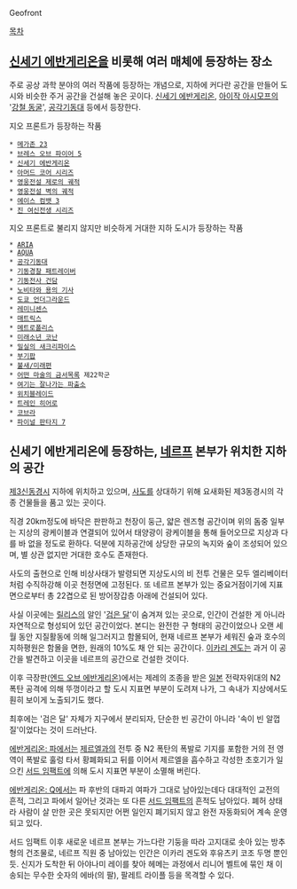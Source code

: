 Geofront

[[목차]]
== [[신세기 에반게리온]]을 비롯해 여러 매체에 등장하는 장소 ==
주로 공상 과학 분야의 여러 작품에 등장하는 개념으로, 지하에 커다란 공간을 만들어 도시와 비슷한 주거 공간을 건설해 놓은 곳이다. [[신세기 에반게리온]], [[아이작 아시모프]]의 '[[강철 동굴]]', [[공각기동대]] 등에서 등장한다.

지오 프론트가 등장하는 작품
 * [[메가존 23]]
 * [[브레스 오브 파이어 5]]
 * [[신세기 에반게리온]]
 * [[아머드 코어 시리즈]]
 * [[영웅전설 제로의 궤적]]
 * [[영웅전설 벽의 궤적]]
 * [[에이스 컴뱃 3]]
 * [[진 여신전생 시리즈]]

지오 프론트로 불리지 않지만 비슷하게 거대한 지하 도시가 등장하는 작품
 * [[ARIA]]
 * [[AQUA]]
 * [[공각기동대]]
 * [[기동경찰 패트레이버]]
 * [[기동전사 건담]]
 * [[노비타와 용의 기사]]
 * [[도쿄 언더그라운드]]
 * [[레미니센스]]
 * [[매트릭스]]
 * [[메트로폴리스]]
 * [[미래소년 코난]]
 * [[밀실의 새크리파이스]]
 * [[부기팝]]
 * [[불새/미래편]]
 * [[어떤 마술의 금서목록]] 제22학군
 * [[여기는 잘나가는 파출소]]
 * [[위치블레이드]]
 * [[트레인 히어로]]
 * [[코브라]]
 * [[파이널 판타지 7]]
== 신세기 에반게리온에 등장하는, [[네르프]] 본부가 위치한 지하의 공간 ==
[[제3신동경시]] 지하에 위치하고 있으며, [[사도(에반게리온)|사도]]를 상대하기 위해 요새화된 제3동경시의 각종 건물들을 품고 있는 곳이다.

직경 20km정도에 바닥은 판판하고 천장이 둥근, 얇은 렌즈형 공간이며 위의 돔중 일부는 지상의 광케이블과 연결되어 있어서 태양광이 광케이블을 통해 들어오므로 지상과 다를 바 없을 정도로 환하다. 덕분에 지하공간에 상당한 규모의 녹지와 숲이 조성되어 있으며, 별 상관 없지만 거대한 호수도 존재한다.

사도의 출현으로 인해 비상사태가 발령되면 지상도시의 비 전투 건물은 모두 엘리베이터처럼 수직하강해 이곳 천정면에 고정된다. 또 네르프 본부가 있는 중요거점이기에 지표면으로부터 총 22겹으로 된 방어장갑층 아래에 건설되어 있다.

사실 이곳에는 [[릴리스(에반게리온)|릴리스]]의 알인 '[[검은 달#s-2|검은 달]]'이 숨겨져 있는 곳으로, 인간이 건설한 게 아니라 자연적으로 형성되어 있던 공간이었다. 본디는 완전한 구 형태의 공간이었으나 오랜 세월 동안 지질활동에 의해 일그러지고 함몰되어, 현재 네르프 본부가 세워진 숲과 호수의 지하평원은 함몰을 면한, 원래의 10%도 채 안 되는 공간이다. [[이카리 겐도]]는 과거 이 공간을 발견하고 이곳을 네르프의 공간으로 건설한 것이다.

이후 극장판([[엔드 오브 에반게리온]])에서는 제레의 조종을 받은 [[일본]] 전략자위대의 N2 폭탄 공격에 의해 뚜껑이라고 할 도시 지표면 부분이 도려져 나가, 그 속내가 지상에서도 훤히 보이게 노출되기도 했다.

최후에는 '검은 달' 자체가 지구에서 분리되자, 단순한 빈 공간이 아니라 '속이 빈 알껍질'이었다는 것이 드러난다.

[[에반게리온: 파]]에서는 [[제르엘#s-1.2|제르엘]]과의 전투 중 N2 폭탄의 폭발로 기지를 포함한 거의 전 영역이 폭발로 훌렁 타서 황폐화되고 뒤를 이어서 제르엘을 흡수하고 각성한 초호기가 일으킨 [[서드 임팩트#s-2|서드 임팩트]]에 의해 도시 지표면 부분이 소멸해 버린다. 

[[에반게리온: Q]]에서는 파 후반의 대파괴 여파가 그대로 남아있는데다 대대적인 교전의 흔적, 그리고 파에서 일어난 것과는 또 다른 [[서드 임팩트]]의 흔적도 남아있다. 폐허 상태라 사람이 살 만한 곳은 못되지만 어쩐 일인지 폐기되지 않고 완전 자동화되어 계속 운영되고 있다. 

서드 임팩트 이후 새로운 네르프 본부는 가느다란 기둥을 따라 고지대로 솟아 있는 방추형의 건조물로, 네르프 직원 중 남아있는 인간은 이카리 겐도와 후유츠키 코조 두명 뿐인듯. 신지가 도착한 뒤 아야나미 레이를 찾아 헤메는 과정에서 리니어 벨트에 묶인 채 이송되는 무수한 숫자의 에바(의 팔), 팔레트 라이플 등을 목격할 수 있다. 

